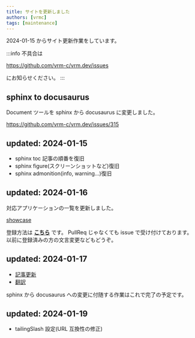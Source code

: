 ```yaml
---
title: サイトを更新しました
authors: [vrmc]
tags: [maintenance]
---
```


2024-01-15 からサイト更新作業をしています。

:::info 不具合は

https://github.com/vrm-c/vrm.dev/issues

にお知らせください。
:::

## sphinx to docusaurus

Document ツールを sphinx から docusaurus に変更しました。

https://github.com/vrm-c/vrm.dev/issues/315

## updated: 2024-01-15

- sphinx toc 記事の順番を復旧
- sphinx figure(スクリーンショットなど)復旧
- sphinx admonition(info, warning...)復旧

## updated: 2024-01-16

対応アプリケーションの一覧を更新しました。

[showcase](/showcase)

登録方法は **[こちら](/site/vrm_application)** です。
PullReq じゃなくても issue で受け付けております。
以前に登録済みの方の文言変更などもどうぞ。

## updated: 2024-01-17

- [記事更新](/site/contributing)
- [翻訳](/site/translation)

sphinx から docusaurus への変更に付随する作業はこれで完了の予定です。

## updated: 2024-01-19

- tailingSlash 設定(URL 互換性の修正)
